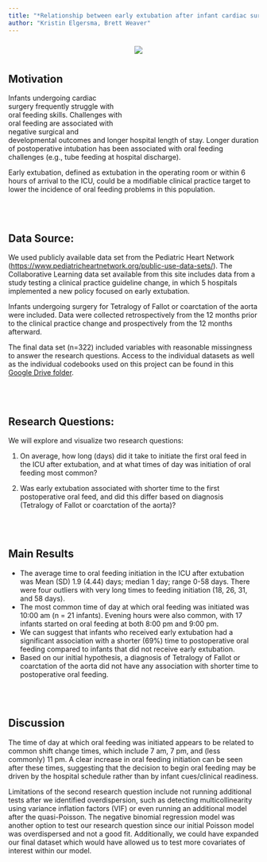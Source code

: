 ```yaml
---
title: "*Relationship between early extubation after infant cardiac surgery and time to first postoperative oral feeds*"
author: "Kristin Elgersma, Brett Weaver"
---
```


<div style= "float : right; position : relative; top: 0px; width : 250px; height : 180px; padding-left: 24px; margin-bottom : 0px; font-size : 9px">
![](./docs/phn.jpg)
</div>
<br>
<br>



## Motivation

Infants undergoing cardiac surgery frequently struggle with oral feeding skills. Challenges with oral feeding are associated with negative surgical and developmental outcomes and longer hospital length of stay. Longer duration of postoperative intubation has been associated with oral feeding challenges (e.g., tube feeding at hospital discharge). 

Early extubation, defined as extubation in the operating room or within 6 hours of arrival to the ICU, could be a modifiable clinical practice target to lower the incidence of oral feeding problems in this population.


<br>
<br>

## Data Source:


We used publicly available data set from the Pediatric Heart Network (<https://www.pediatricheartnetwork.org/public-use-data-sets/>). The Collaborative Learning data set available from this site includes data from a study testing a clinical practice guideline change, in which 5 hospitals implemented a new policy focused on early extubation. 

Infants undergoing surgery for Tetralogy of Fallot or coarctation of the aorta were included. Data were collected retrospectively from the 12 months prior to the clinical practice change and prospectively from the 12 months afterward. 

The final data set (n=322) included variables with reasonable missingness to answer the research questions. Access to the individual datasets as well as the individual codebooks used on this project can be found in this [Google Drive folder](https://drive.google.com/drive/folders/1nEju46WGxUcpoGwxt1o80tLt_MeIVnuo).

<br>
<br>

## Research Questions:


We will explore and visualize two research questions:

1.  On average, how long (days) did it take to initiate the first oral feed in the ICU after extubation, and at what times of day was initiation of oral feeding most common?  

2.  Was early extubation associated with shorter time to the first postoperative oral feed, and did this differ based on diagnosis (Tetralogy of Fallot or coarctation of the aorta)?


<br>
<br>

## Main Results

- The average time to oral feeding initiation in the ICU after extubation was Mean (SD) 1.9 (4.44) days; median 1 day; range 0-58 days. There were four outliers with very long times to feeding initiation (18, 26, 31, and 58 days). 
- The most common time of day at which oral feeding was initiated was 10:00 am (n = 21 infants). Evening hours were also common, with 17 infants started on oral feeding at both 8:00 pm and 9:00 pm. 
- We can suggest that infants who received early extubation had a significant association with a shorter (69%) time to postoperative oral feeding compared to infants that did not receive early extubation.
- Based on our initial hypothesis, a diagnosis of Tetralogy of Fallot or coarctation of the aorta did not have any association with shorter time to postoperative oral feeding.

<br>
<br>

## Discussion

The time of day at which oral feeding was initiated appears to be related to common shift change times, which include 7 am, 7 pm, and (less commonly) 11 pm. A clear increase in oral feeding initiation can be seen after these times, suggesting that the decision to begin oral feeding may be driven by the hospital schedule rather than by infant cues/clinical readiness.

Limitations of the second research question include not running additional tests after we identified overdispersion, such as detecting multicollinearity using variance inflation factors (VIF) or even running an additional model after the quasi-Poisson. The negative binomial regression model was another option to test our research question since our initial Poisson model was overdispersed and not a good fit. Additionally, we could have expanded our final dataset which would have allowed us to test more covariates of interest within our model. 


  
  


